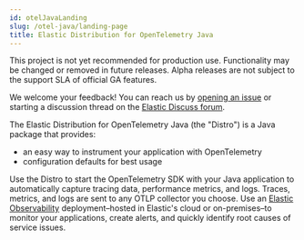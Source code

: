 ```yaml
---
id: otelJavaLanding
slug: /otel-java/landing-page
title: Elastic Distribution for OpenTelemetry Java
---
```


<DocCallOut color="warning" title="Alpha release">
  This project is not yet recommended for production use.
  Functionality may be changed or removed in future releases.
  Alpha releases are not subject to the support SLA of official GA features.

  We welcome your feedback! You can reach us by [opening an issue](https://github.com/elastic/elastic-otel-java/issues) or starting a discussion thread on the [Elastic Discuss forum](https://discuss.elastic.co/tags/c/observability/apm/58/java).
</DocCallOut>

The Elastic Distribution for OpenTelemetry Java (the "Distro") is a Java
package that provides:

- an easy way to instrument your application with OpenTelemetry
- configuration defaults for best usage

Use the Distro to start the OpenTelemetry SDK with your Java application to automatically
capture tracing data, performance metrics, and logs. Traces, metrics, and logs are sent
to any OTLP collector you choose. Use an [Elastic Observability](https://www.elastic.co/observability)
deployment–hosted in Elastic's cloud or on-premises–to monitor your applications, create alerts,
and quickly identify root causes of service issues.